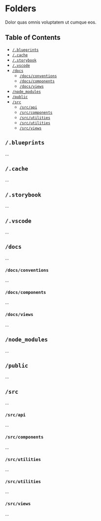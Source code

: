 
<Meta title="documentation/project/Folders" />

<!-- omit in toc -->
# Folders

Dolor quas omnis voluptatem ut cumque eos.

<!-- omit in toc -->
## Table of Contents

- [`/.blueprints`](#blueprints)
- [`/.cache`](#cache)
- [`/.storybook`](#storybook)
- [`/.vscode`](#vscode)
- [`/docs`](#docs)
  - [`/docs/conventions`](#docsconventions)
  - [`/docs/components`](#docscomponents)
  - [`/docs/views`](#docsviews)
- [`/node_modules`](#node_modules)
- [`/public`](#public)
- [`/src`](#src)
  - [`/src/api`](#srcapi)
  - [`/src/components`](#srccomponents)
  - [`/src/utilities`](#srcutilities)
  - [`/src/utilities`](#srcutilities-1)
  - [`/src/views`](#srcviews)

## `/.blueprints`

...

## `/.cache`

...

## `/.storybook`

...

## `/.vscode`

...

## `/docs`

...

### `/docs/conventions`

...

### `/docs/components`

...

### `/docs/views`

...

## `/node_modules`

...

## `/public`

...

## `/src`

...

### `/src/api`

...

### `/src/components`

...

### `/src/utilities`

...

### `/src/utilities`

...

### `/src/views`

...